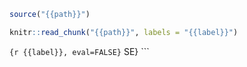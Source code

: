 ```r
source("{{path}}")
```

```r
knitr::read_chunk("{{path}}", labels = "{{label}}")
```

```{r {{label}}, eval=FALSE}
```
SE}
```
